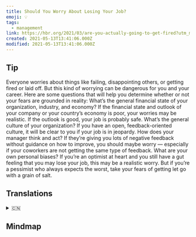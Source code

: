 ```yaml
---
title: Should You Worry About Losing Your Job?
emoji: 💡
tags:
  - management
link: https://hbr.org/2021/03/are-you-actually-going-to-get-fired?utm_medium=email&utm_source=newsletter_daily&utm_campaign=mtod_notactsubs
created: 2021-05-13T13:41:06.000Z
modified: 2021-05-13T13:41:06.000Z
---
```


## Tip

Everyone worries about things like failing, disappointing others, or getting fired or laid off. But this kind of worrying can be dangerous for you and your career. Here are some questions that will help you determine whether or not your fears are grounded in reality:
What’s the general financial state of your organization, industry, and economy? If the financial state and outlook of your company or your country’s economy is poor, your worries may be realistic. If the outlook is good, your job is probably safe.
What’s the general culture of your organization? If you have an open, feedback-oriented culture, it will be clear to you if your job is in jeopardy.
How does your manager think and act? If they’re giving you lots of negative feedback without guidance on how to improve, you should maybe worry — especially if your coworkers are not getting the same type of feedback.
What are your own personal biases? If you’re an optimist at heart and you still have a gut feeling that you may lose your job, this may be a realistic worry. But if you’re a pessimist who always expects the worst, take your fears of getting let go with a grain of salt.

## Translations

<details>
   <summary>🇨🇳</summary>

</details>

## Mindmap

![]()
